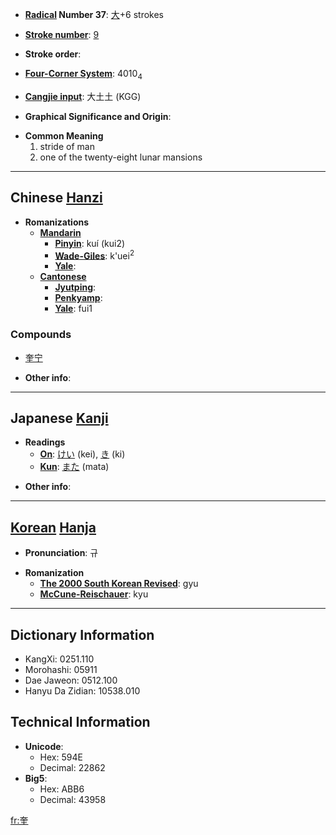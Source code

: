 * '''[[Wiktionary:Chinese radical index| Radical]] Number 37''': [[Wiktionary:Chinese radical index 大|大]]+6 strokes

* '''[[Wiktionary:Chinese total strokes index|Stroke number]]''': [[Wiktionary:Chinese total strokes index 9|9]]

* '''Stroke order''': 

* '''[[Wiktionary:Chinese four corner index|Four-Corner System]]''': 4010<sub>4</sub>

* '''[[Wiktionary:Chinese Cangjie index|Cangjie input]]''': 大土土 (KGG)

* '''Graphical Significance and Origin''': 

* '''Common Meaning'''
*# stride of man
*# one of the twenty-eight lunar mansions


----

== Chinese [[Hanzi]] ==

* '''Romanizations'''
** '''[[Mandarin]]'''
*** '''[[Pinyin]]''': kuí (kui2)
*** '''[[Wade-Giles]]''': k'uei<sup>2</sup>
*** '''[[Yale]]''': 
** '''[[Cantonese]]'''
*** '''[[Jyutping]]''':
*** '''[[Penkyamp]]''': 
*** '''[[Yale]]''': fui1

===Compounds===
*[[奎宁]]

* '''Other info''': 

----

== Japanese [[Kanji]] ==

* '''Readings'''
** '''[[On]]''': [[けい]] (kei), [[き]] (ki)
** '''[[Kun]]''': [[また]] (mata)

* '''Other info''':  

----

== [[Korean]] [[Hanja]] ==

* '''Pronunciation''': 규

* '''Romanization'''
** '''[[The 2000 South Korean Revised Romanization|The 2000 South Korean Revised]]''': gyu
** '''[[McCune-Reischauer]]''': kyu

----

== Dictionary Information ==

* KangXi: 0251.110
* Morohashi: 05911
* Dae Jaweon: 0512.100
* Hanyu Da Zidian: 10538.010

== Technical Information ==

* '''Unicode''':
** Hex: 594E
** Decimal: 22862
* '''Big5''':
** Hex: ABB6
** Decimal: 43958

[[fr:奎]]